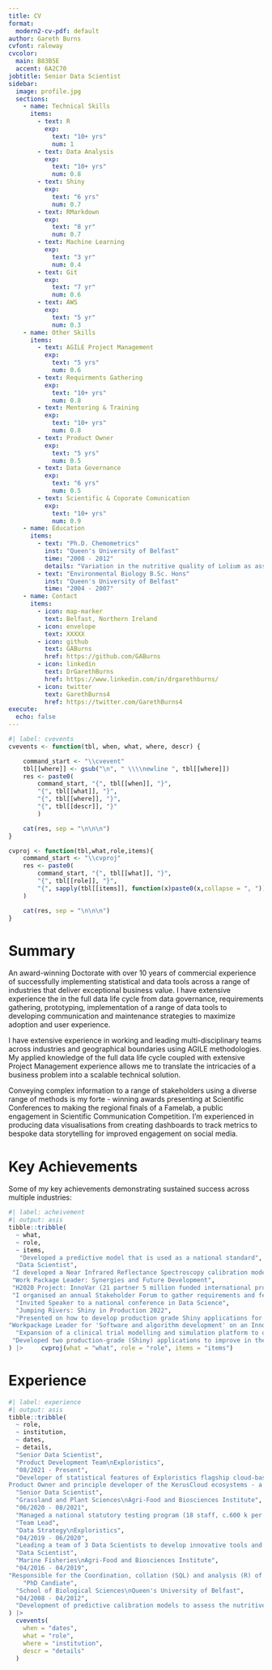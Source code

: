 ```yaml
---
title: CV
format:
  modern2-cv-pdf: default
author: Gareth Burns
cvfont: raleway 
cvcolor: 
  main: B83B5E
  accent: 6A2C70
jobtitle: Senior Data Scientist 
sidebar:
  image: profile.jpg
  sections: 
    - name: Technical Skills
      items:
        - text: R
          exp: 
            text: "10+ yrs"
            num: 1
        - text: Data Analysis
          exp: 
            text: "10+ yrs"
            num: 0.8
        - text: Shiny
          exp: 
            text: "6 yrs"
            num: 0.7
        - text: RMarkdown
          exp: 
            text: "8 yr"
            num: 0.7
        - text: Machine Learning
          exp: 
            text: "3 yr"
            num: 0.4
        - text: Git
          exp: 
            text: "7 yr"
            num: 0.6
        - text: AWS
          exp: 
            text: "5 yr"
            num: 0.3
    - name: Other Skills 
      items:
        - text: AGILE Project Management
          exp: 
            text: "5 yrs"
            num: 0.6
        - text: Requirments Gathering
          exp: 
            text: "10+ yrs"
            num: 0.8
        - text: Mentoring & Training
          exp: 
            text: "10+ yrs"
            num: 0.8
        - text: Product Owner
          exp: 
            text: "5 yrs"
            num: 0.5
        - text: Data Governance
          exp: 
            text: "6 yrs"
            num: 0.5
        - text: Scientific & Coporate Comunication
          exp: 
            text: "10+ yrs"
            num: 0.9
    - name: Education
      items:
        - text: "Ph.D. Chemometrics"
          inst: "Queen's University of Belfast"
          time: "2008 - 2012"
          details: "Variation in the nutritive quality of Lolium as assessed by Near infrared reflectance spectroscopy"
        - text: "Environmental Biology B.Sc. Hons"
          inst: "Queen's University of Belfast"
          time: "2004 - 2007"
    - name: Contact
      items:
        - icon: map-marker
          text: Belfast, Northern Ireland
        - icon: envelope
          text: XXXXX
        - icon: github
          text: GABurns
          href: https://github.com/GABurns
        - icon: linkedin
          text: DrGarethBurns
          href: https://www.linkedin.com/in/drgarethburns/  
        - icon: twitter
          text: GarethBurns4
          href: https://twitter.com/GarethBurns4 
execute: 
  echo: false
---
```


```r
#| label: cvevents
cvevents <- function(tbl, when, what, where, descr) {

    command_start <- "\\cvevent"
    tbl[[where]] <- gsub("\n", " \\\\newline ", tbl[[where]])
    res <- paste0(
        command_start, "{", tbl[[when]], "}", 
        "{", tbl[[what]], "}",
        "{", tbl[[where]], "}",
        "{", tbl[[descr]], "}"
        )

    cat(res, sep = "\n\n\n")
}

cvproj <- function(tbl,what,role,items){
    command_start <- "\\cvproj"
    res <- paste0(
        command_start, "{", tbl[[what]], "}",
        "{", tbl[[role]], "}",
        "{", sapply(tbl[[items]], function(x)paste0(x,collapse = ", ")), "}"
    )

    cat(res, sep = "\n\n\n")
}
```

# Summary

An award-winning Doctorate with over 10 years of commercial experience of successfully implementing statistical and data tools across a range of industries that deliver exceptional business value. I have extensive experience the in the full data life cycle from data governance, requirements gathering, prototyping, implementation of a range of data tools to developing communication and maintenance strategies to maximize adoption and user experience.\

I have extensive experience in working and leading multi-disciplinary teams across industries and geographical boundaries using AGILE methodologies. My applied knowledge of the full data life cycle coupled with extensive Project Management experience allows me to translate the intricacies of a business problem into a scalable technical solution.\

Conveying complex information to a range of stakeholders using a diverse range of methods is my forte - winning awards presenting at Scientific Conferences to making the regional finals of a Famelab, a public engagement in Scientific Communication Competition. I'm experienced in producing data visualisations from creating dashboards to track metrics to bespoke data storytelling for improved engagement on social media.

# Key Achievements

Some of my key achievements demonstrating sustained success across multiple industries:

```r
#| label: acheivement 
#| output: asis 
tibble::tribble(
  ~ what,
  ~ role,
  ~ items,
   "Developed a predictive model that is used as a national standard",
  "Data Scientist",
 "I developed a Near Infrared Reflectance Spectroscopy calibration models to predict the nutritive quality of forage grasses using feature extraction, data pre-processing and advanced regression techniques. The resultant predictive models are the industry standard and used as commercial model for a national variety evaluation schemes to provide 10,000s of results per annum to farmers.",
 "Work Package Leader: Synergies and Future Development",
 "H2020 Project: InnoVar (21 partner 5 million funded international project)", 
 "I organised an annual Stakeholder Forum to gather requirements and feedback from a diverse range of stakeholders to steer the direction of national policies. I developed the roadmap for the implementation of drones for the collection of field plot data to be implemented across many geographical regions and political jurisdictions.",
  "Invited Speaker to a national conference in Data Science",
  "Jumping Rivers: Shiny in Production 2022",
  "Presented on how to develop production grade Shiny applications for Data Science applications. This included writing modular code, how to deploy on cloud-based computing services (AWS), how to carry out automated tested and addressing edge cases.",
"Workpackage Leader for 'Software and algorithm development' on an Innovate UK Project",
  "Expansion of a clinical trial modelling and simulation platform to optimise trial design and facilitate synthetic data generation",
 "Developed two production-grade (Shiny) applications to improve in the extraction and transformation of real world data for use Exploristics flagship simulation software. These applications has a bespoke API that securely communicated with KerusCloud using a single login and reduced transcribing of data.",
) |>     cvproj(what = "what", role = "role", items = "items") 
```

# Experience

```r
#| label: experience
#| output: asis
tibble::tribble(
  ~ role,
  ~ institution,
  ~ dates,
  ~ details,
  "Senior Data Scientist",
  "Product Development Team\nExploristics",
  "08/2021 - Present",
  "Developer of statistical features of Exploristics flagship cloud-based (AWS) Software as a Service (SAAS) clinical trial simulation engine using production grade R code. This involves researching novel statistical design and analysis features and implementing in production grade software (R) using OOP principles.
Product Owner and principle developer of the KerusCloud ecosystems - a collection of R packages and Shiny tools to assist in data wrangling and statistical functionality using simulated datasets. I composed a collection of online help pages (astro starlight, quarto, packagedown) for each data tool.",
  "Senior Data Scientist",
  "Grassland and Plant Sciences\nAgri-Food and Biosciences Institute",
  "06/2020 - 08/2021",
  "Managed a national statutory testing program (18 staff, c.600 k per annum) to collect and analyse complex biological timeseries and weather data (c. 4 million datapoints collected per annum). Developed a strategy to modernise dated data collection, quality control and storage systems using novel technology and cutting edge techniques (R and SQL). Technical expert on multiple national and international committees covering policy, governance, and emerging technologies.",
  "Team Lead",
  "Data Strategy\nExploristics",
  "04/2019 - 06/2020",
  "Leading a team of 3 Data Scientists to develop innovative tools and solutions (R, python, Shiny) for complex simulated clinical  trial data. This included developing roadmaps, gathering requirements and implementing  a cloud based (AWS) production grade application (docker and Shiny) to carry out feature extraction and algorithms to estimate distribution parameters for a patient level data sets. This was supplemented with demonstrations to stakeholders and writing user documentation (R Markdown, packagedown).",
  "Data Scientist",
  "Marine Fisheries\nAgri-Food and Biosciences Institute",
  "04/2016 - 04/2019",
"Responsible for the Coordination, collation (SQL) and analysis (R) of fisheries-independent and fisheries dependent data and meta-data from multiple sources (c. 10 million biological data points per annum). Delivery of specialist advice to international technical and scientific committees. Automation of c. 1,000  Data Quality Control and Analysis and reports per annum (R Markdown) ensuring reproducible research. Development of dashboards (Flexdashboard and Shiny) to track key project metrics. Development of a software application (Shiny) to carry out data wrangling, aggregation and allometric modelling of complex biological data.",
    "PhD Candiate",
  "School of Biological Sciences\nQueen's University of Belfast",
  "04/2008 - 04/2012",
  "Development of predictive calibration models to assess the nutritive quality of perennial ryegrass. This involved data collection of 15,000 biolgical samples each wth 692 data points from wet labortatory analysis. Model developement involved pre-processing, feature selection and validation. The calibration models were commericially used for a national forage evaluation scheme."
) |>
  cvevents(
    when = "dates",
    what = "role",
    where = "institution",
    descr = "details"
  )
```
